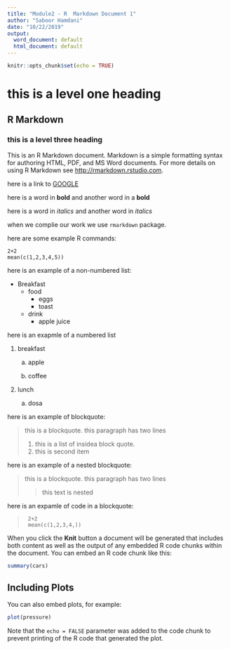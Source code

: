 ```yaml
---
title: "Module2 - R  Markdown Document 1"
author: "Saboor Hamdani"
date: "10/22/2019"
output:
  word_document: default
  html_document: default
---
```


```r
knitr::opts_chunk$set(echo = TRUE)
```

# this is a level one heading

## R Markdown

### this is a level three heading 

This is an R Markdown document. Markdown is a simple formatting syntax for authoring HTML, PDF, and MS Word documents. For more details on using R Markdown see <http://rmarkdown.rstudio.com>.

here is a link to [GOOGLE](http://goolge.com)

here is a word in **bold** and another word in a __bold__

here is a word in *italics* and another word in _italics_

when we complie our work we use `rmarkdown` package.

here are some example R commands:

```
2+2
mean(c(1,2,3,4,5))
```
here is an example of a non-numbered list:

* Breakfast
    - food
       + eggs
       + toast
  
    - drink
       + apple juice
       
here is an exapmle of a numbered list

1. breakfast

    a. apple
    
    b. coffee
    
2. lunch

    a. dosa
    
here is an example of blockquote:

> this is a blockquote. this
> paragraph has two lines
>
> 1. this is a list of insidea block quote.
> 2. this is second item

here is an example of a nested blockquote:

> this is a blockquote. this
> paragraph has two lines
>
> > this text is nested

here is an expamle of code in a blockquote:

>      2+2
>      mean(c(1,2,3,4,))


When you click the **Knit** button a document will be generated that includes both content as well as the output of any embedded R code chunks within the document. You can embed an R code chunk like this:

```r
summary(cars)
```

## Including Plots

You can also embed plots, for example:

```r
plot(pressure)
```

Note that the `echo = FALSE` parameter was added to the code chunk to prevent printing of the R code that generated the plot.
